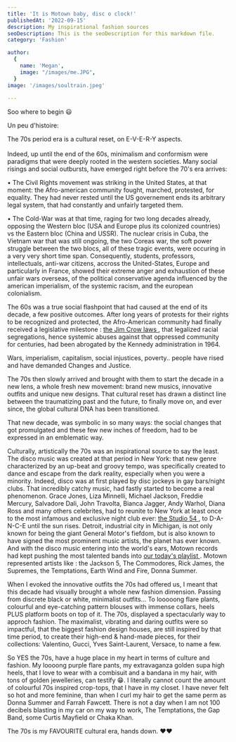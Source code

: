 ```yaml
---
title: 'It is Motown baby, disc o clock!'
publishedAt: '2022-09-15'
description: My inspirational fashion sources
seoDescription: This is the seoDescription for this markdown file.
category: 'Fashion'

author:
  {
    name: 'Megan',
    image: "/images/me.JPG",
  }
image: '/images/soultrain.jpeg'
  
---
```


Soo where to begin 😃

Un peu d'histoire: 

The 70s period era is a cultural reset, on E-V-E-R-Y aspects.<br></br>
Indeed, up until the end of the 60s, minimalism and conformism were paradigms that were deeply rooted
in the western societies. Many social risings and social outbursts, have emerged right before the 70's era arrives:

• The Civil Rights movement was striking in the United States, at that moment: the Afro-american community fought, marched, protested, for equality.
They had never rested until the US governement ends its arbitrary legal system, that had constantly and unfairly targeted them.

• The Cold-War was at that time, raging for two long decades already, opposing the Western bloc (USA and Europe plus its colonized countries) vs the Eastern bloc (China and USSR). The nuclear crisis in Cuba, the Vietnam war that was still ongoing, the two Coreas war, the soft power struggle between the two blocs, 
all of these tragic events, were occuring in a very very short time span. Consequently, students, professors, intellectuals, anti-war citizens, accross the United-States, Europe and particularly 
in France, showed their extreme anger and exhaustion of these unfair wars overseas, of the political conservative agenda influenced by the american imperialism, of the systemic racism, and the european colonialism. 

The 60s was a true social flashpoint that had caused at the end of its decade, a few positive outcomes. After long years of protests for their rights to
be recognized and protected, the Afro-American community had finally received a legislative milestone : <a href="https://www.britannica.com/event/Jim-Crow-law"> the Jim Crow laws </a>, that legalized racial segregations, hence systemic abuses against that oppressed community for centuries, had been abrogated by the Kennedy administration in 1964.

Wars, imperialism, capitalism, social injustices, poverty.. people have rised and have demanded Changes and Justice.

The 70s then slowly arrived and brought with them to start the decade in a new lens, a whole fresh new movement: brand new musics, innovative outfits and unique new designs. That cultural reset
has drawn a distinct line between the traumatizing past and the future, to finally move on, and ever since, the global cultural DNA has been transitioned. 

That new decade, was symbolic in so many ways: the social changes that got promulgated and these few new inches of freedom, had to be expressed in an emblematic way.

Culturally, artistically the 70s was an inspirational source to say the least. The disco music was created at that period in New York: that new genre 
characterized by an up-beat and groovy tempo, was specifically created to dance and escape from the dark reality, especially when you were a minority. Indeed, disco was at first played by disc jockeys in gay bars/night clubs.
That incredibly catchy music, had fastly started to become a real phenomenon. Grace Jones, Liza Minnelli, Michael Jackson, Freddie Mercury, Salvadore Dali, John Travolta, Bianca Jagger, Andy Warhol, Diana Ross and many others celebrites, had to reunite to New York at least once to the most infamous and exclusive night club ever: <a href="https://cfda.com/news/cfda-decades-the-seventies-disco-glitter-studio-54"> the Studio 54 </a>, 
to D-A-N-C-E until the sun rises. Detroit, industrial city in Michigan, is not only known for being the giant General Motor's fiefdom, but is also known to have signed the most prominent music artists, the planet has ever known.
And with the disco music entering into the world's ears, Motown records had kept pushing the most talented bands into  <a href="https://www.youtube.com/watch?v=U_s9QFJUTZ4"> our today's playlist </a>. 
Motown represented artists like : the Jackson 5, The Commodores, Rick James, the Supremes, the Temptations, Earth Wind and Fire, Donna Summer.


When I evoked the innovative outfits the 70s had offered us, I meant that this decade had visually brought a whole new fashion dimension. Passing from discrete black or white, minimalist outfits... To looooong flare plants, colourful and eye-catching pattern blouses with immense collars, heels PLUS platform boots on top of it. 
The 70s, displayed a spectacularly way to approch fashion. The maximalist, vibrating and daring outfits were so impactful, that the biggest fashion design houses, are still inspired by that time period,
to create their high-end & hand-made pieces, for their collections: Valentino, Gucci, Yves Saint-Laurent, Versace, to name a few.

So YES the 70s, have a huge place in my heart in terms of culture and fashion. My loooong purple flare pants, my extravaganza golden supa high heels, that I love to wear with a combisuit and a bandana in my hair, with tons of golden jewelleries, can testify 😁.
I literally cannot count the amount of colourful 70s inspired crop-tops, that I have in my closet. I have never felt so hot and more feminine, than when I curl my hair to get the same perm as Donna Summer and Farrah Fawcett. There is not a day when I am not 100 decibels blasting in my car on my way to work, 
The Temptations, the Gap Band, some Curtis Mayfield or Chaka Khan. 

The 70s is my FAVOURITE cultural era, hands down. ❤️❤️











 

